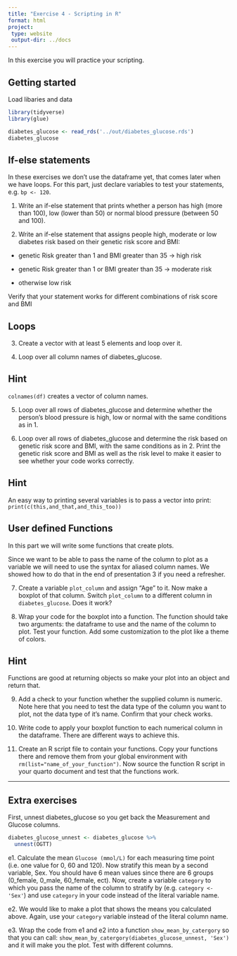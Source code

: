 ```yaml
---
title: "Exercise 4 - Scripting in R"
format: html
project:
 type: website
 output-dir: ../docs
---
```


In this exercise you will practice your scripting. 

## Getting started

Load libaries and data

```r
library(tidyverse)
library(glue)
```

```r
diabetes_glucose <- read_rds('../out/diabetes_glucose.rds')
diabetes_glucose
```

## If-else statements

In these exercises we don't use the dataframe yet, that comes later when we have loops. For this part, just declare variables to test your statements, e.g. `bp <- 120`. 

1. Write an if-else statement that prints whether a person has high (more than 100), low (lower than 50) or normal blood pressure (between 50 and 100).

2. Write an if-else statement that assigns people high, moderate or low diabetes risk based on their genetic risk score and BMI:

* genetic Risk greater than 1 and BMI greater than 35 -> high risk

* genetic Risk greater than 1 or BMI greater than 35 -> moderate risk

* otherwise low risk

Verify that your statement works for different combinations of risk score and BMI


## Loops

3. Create a vector with at least 5 elements and loop over it.

4. Loop over all column names of diabetes_glucose. 

::: {.callout-tip collapse="true"}
## Hint

`colnames(df)` creates a vector of column names.

:::


5. Loop over all rows of diabetes_glucose and determine whether the person's blood pressure is high, low or normal with the same conditions as in 1.


6. Loop over all rows of diabetes_glucose and determine the risk based on genetic risk score and BMI, with the same conditions as in 2. Print the genetic risk score and BMI as well as the risk level to make it easier to see whether your code works correctly.

::: {.callout-tip collapse="true"}
## Hint

An easy way to printing several variables is to pass a vector into print: `print(c(this,and_that,and_this_too))`

:::


## User defined Functions

In this part we will write some functions that create plots. 

Since we want to be able to pass the name of the column to plot as a variable we will need to use the syntax for aliased column names. We showed how to do that in the end of presentation 3 if you need a refresher.  


7. Create a variable `plot_column` and assign "Age" to it. Now make a boxplot of that column. Switch `plot_column` to a different column in `diabetes_glucose`. Does it work?


8. Wrap your code for the boxplot into a function. The function should take two arguments: the dataframe to use and the name of the column to plot. Test your function. Add some customization to the plot like a theme of colors. 

::: {.callout-tip collapse="true"}
## Hint

Functions are good at returning objects so make your plot into an object and return that.

:::


9. Add a check to your function whether the supplied column is numeric. Note here that you need to test the data type of the column you want to plot, not the data type of it's name. Confirm that your check works.


10. Write code to apply your boxplot function to each numerical column in the dataframe. There are different ways to achieve this.


11. Create an R script file to contain your functions. Copy your functions there and remove them from your global environment with `rm(list="name_of_your_function")`. Now source the function R script in your quarto document and test that the functions work. 



-------------------------------

## Extra exercises

First, unnest diabetes_glucose so you get back the Measurement and Glucose columns. 

```r
diabetes_glucose_unnest <- diabetes_glucose %>%
  unnest(OGTT)
```


e1. Calculate the mean `Glucose (mmol/L)` for each measuring time point (i.e. one value for 0, 60 and 120). Now stratify this mean by a second variable, Sex. You should have 6 mean values since there are 6 groups (0_female, 0_male, 60_female, ect). Now, create a variable `category` to which you pass the name of the column to stratify by (e.g. `category <- 'Sex'`) and use `category` in your code instead of the literal variable name. 

e2. We would like to make a plot that shows the means you calculated above. Again, use your `category` variable instead of the literal column name. 


e3. Wrap the code from e1 and e2 into a function `show_mean_by_catergory` so that you can call: 
`show_mean_by_catergory(diabetes_glucose_unnest, 'Sex')` and it will make you the plot. Test with different columns. 

